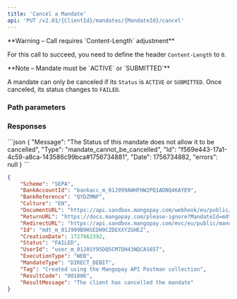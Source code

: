 ```yaml
---
title: 'Cancel a Mandate'  
api: 'PUT /v2.01/{ClientId}/mandates/{MandateId}/cancel'  
---
```




<Warning>  
**Warning – Call requires `Content-Length` adjustment** 
  
For this call to succeed, you need to define the header `Content-Length` to `0`.  
</Warning>

<Note>
**Note – Mandate must be `ACTIVE` or `SUBMITTED`**

A mandate can only be canceled if its `Status` is `ACTIVE` or `SUBMITTED`. Once canceled, its status changes to `FAILED`.
</Note>

### Path parameters  

<MandateId />  

### Responses  

<AccordionGroup><Accordion title="Response parameters">  

<SchemeResponse />  

<BankAccountId1Response />  

<BankReferenceResponse />  

<Culture5Response />  

<DocumentURLResponse />  

<ReturnURL2Response />  

<RedirectURLResponse />  

<IdResponse />  

<CreationDateResponse />  

<Status9Response />  

<UserId1Response />  

<ExecutionType1Response />  

<MandateTypeResponse />  

<Tag2Response />  

<ResultCodeResponse />  

<ResultMessageResponse />

</Accordion>

</AccordionGroup>  

<AccordionGroup>
<Accordion title="400 - Mandate must be ACTIVE or SUBMITTED">
```json 
{
    "Message": "The Status of this mandate does not allow it to be cancelled",
    "Type": "mandate_cannot_be_cancelled",
    "Id": "f569e443-17a1-4c59-a8ca-143586c99bca#1756734881",
    "Date": 1756734882,
    "errors": null
}
```
</Accordion>
</AccordionGroup>

<ResponseExample>  

```json Canceled  
{
    "Scheme": "SEPA",
    "BankAccountId": "bankacc_m_01J999AWHFHW2PQ1ADNQ46AYE9",
    "BankReference": "QYDZMNP",
    "Culture": "EN",
    "DocumentURL": "https://api.sandbox.mangopay.com/webhook/eu/public/mandates/e8a73d/dfbdce2a12a442bfae973e56777b3ddb/document?version=2.01",
    "ReturnURL": "https://docs.mangopay.com/please-ignore?MandateId=mdt_m_01J999B9HSEDH9CZDEXXYZGHEZ",
    "RedirectURL": "https://api.sandbox.mangopay.com/mvc/eu/public/mandates/e8a73d/dfbdce2a12a442bfae973e56777b3ddb/confirmation?version=2.01",
    "Id": "mdt_m_01J999B9HSEDH9CZDEXXYZGHEZ",
    "CreationDate": 1727962392,
    "Status": "FAILED",
    "UserId": "user_m_01J8SY95DQ5CM7DH43NQCAS65T",
    "ExecutionType": "WEB",
    "MandateType": "DIRECT_DEBIT",
    "Tag": "Created using the Mangopay API Postman collection",
    "ResultCode": "001806",
    "ResultMessage": "The client has cancelled the mandate"
}
```  

</ResponseExample>  

<RequestExample>  
    <PhpCancelMandate />
    <NodeCancelMandate />
    <RubyCancelMandate />
    <JavaCancelMandate />
    <PythonCancelMandate />
    <NetCancelMandate />
</RequestExample>